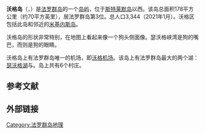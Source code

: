 {{Infobox islands
| name             = 沃格岛
| native name      = {{native name|fo|Vágar}}<br/>{{native name|da|Vågø}}
| image name       = Sorvagur, faroe islands, view on mykines.jpg
| image size       = 
| image caption    = [[瑟沃格|瑟沃格]]村及背景里的[[米基内斯岛|米基内斯岛]]
| image map        = Position of Vágar on Faroe map.png
| map size         = 200px
| map caption      = 沃格岛在法罗群岛中的位置（红色部分）
| coordinates      = 
| etymology        = 
| location         = [[大西洋|北大西洋]]
| archipelago      = [[法罗群岛|法罗群岛]]
| waterbody        = 
| area km2         = 178
| area footnotes   = 
| rank             = 
| length km        = 
| length footnotes = 
| width km         = 
| width footnotes  =
| coastline km     = 
| coastline footnotes = 
| elevation m      = 722
| elevation footnotes = 
| highest mount    = 
| country          = {{DEN}}
| country admin divisions title    = [[丹麥行政區劃|自治领]]
| country admin divisions          = {{flag|Faroe Islands}}
| country largest city type        = 
| country largest city             = 
| country largest city population  = 
| population       = 3344
| population as of = 2021年1月
| population footnotes = <ref name="popu"/>
| languages        = 
| ethnic groups    = 
| timezone1        = 
| utc_offset1      = 
| timezone1_DST    = 
| utc_offset1_DST  = 
| additional info  = 
}}
'''沃格岛'''（{{lang-fo|Vágar}}，{{lang-da|Vågø}}）是[[法罗群岛|法罗群岛]]的一个[[岛屿|岛屿]]，位于[[斯特莱默岛|斯特莱默岛]]以西。该岛总面积178平方公里（约70平方英里），居法罗群岛第3位。总人口3,344（2021年1月）。沃格区包括此岛和邻近的[[米基内斯岛|米基内斯岛]]。

沃格岛的形状非常特别，在地图上看起来像一个狗头侧面像。瑟沃格峡湾是狗的嘴巴，而{{le|菲亚拉湖|Fjallavatn}}则是狗的眼睛。

沃格岛上有法罗群岛唯一的机场，即[[沃格机场|沃格机场]]。该岛上有法罗群岛最大的两个湖：[[瑟沃格湖|瑟沃格湖]]与{{le|菲亚拉湖|Fjallavatn}}。岛上共有6个村庄。

== 参考文献 ==
{{Reflist|30em|refs=
<ref name="popu">{{cite web | url = https://statbank.hagstova.fo/pxweb/en/H2/H2__IB__IB01/fo_abgd_md.px/?rxid=8612b90f-3759-4c23-a803-57f6f7e767a3 | title = Population by sex, age, village/city and month (1985-2021) | language = en | publisher = Statbank | accessdate = 2021-09-07 | archive-date = 2021-09-05 | archive-url = https://web.archive.org/web/20210905094349/https://statbank.hagstova.fo/pxweb/en/H2/H2__IB__IB01/fo_abgd_md.px/?rxid=8612b90f-3759-4c23-a803-57f6f7e767a3 | dead-url = no }}</ref>
}}

== 外部链接 ==
{{commonscat|Vágar|position=left}}

{{Faroes-stub}}
{{法罗群岛岛屿列表}}

[[Category:法罗群岛地理|Category:法罗群岛地理]]